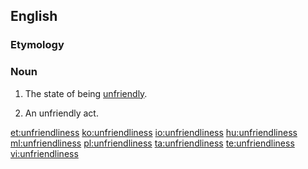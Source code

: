 ==English==

===Etymology===
{{suffix|unfriendly|ness}}

===Noun===
{{en-noun|es|-}}

# {{context|uncountable|lang=en}} The state of being [[unfriendly]].
# {{context|countable|lang=en}} An unfriendly act.

[[et:unfriendliness]]
[[ko:unfriendliness]]
[[io:unfriendliness]]
[[hu:unfriendliness]]
[[ml:unfriendliness]]
[[pl:unfriendliness]]
[[ta:unfriendliness]]
[[te:unfriendliness]]
[[vi:unfriendliness]]